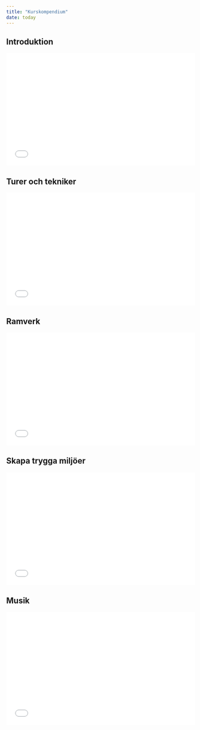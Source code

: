 ```yaml
---
title: "Kurskompendium"
date: today
---
```


## Introduktion

<iframe src="material/introduction.html" width="100%" height="300px" style="border: none;"></iframe>


## Turer och tekniker

<iframe src="material/patterns.html" width="100%" height="300px" style="border: none;"></iframe>


## Ramverk

<iframe src="material/frameworks.html" width="100%" height="300px" style="border: none;"></iframe>


## Skapa trygga miljöer

<iframe src="material/safe_environment.html" width="100%" height="300px" style="border: none;"></iframe>

## Musik

<iframe src="material/music.html" width="100%" height="300px" style="border: none;"></iframe>